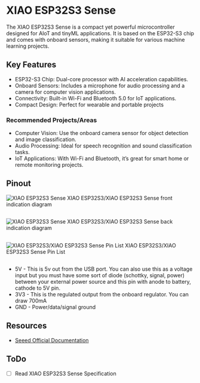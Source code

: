 # XIAO ESP32S3 Sense

The XIAO ESP32S3 Sense is a compact yet powerful microcontroller designed for AIoT and tinyML applications. It is based on the ESP32-S3 chip and comes with onboard sensors, making it suitable for various machine learning projects.

## Key Features

* ESP32-S3 Chip: Dual-core processor with AI acceleration capabilities.
* Onboard Sensors: Includes a microphone for audio processing and a camera for computer vision applications.
* Connectivity: Built-in Wi-Fi and Bluetooth 5.0 for IoT applications.
* Compact Design: Perfect for wearable and portable projects

### Recommended Projects/Areas

* Computer Vision: Use the onboard camera sensor for object detection and image classification.
* Audio Processing: Ideal for speech recognition and sound classification tasks.
* IoT Applications: With Wi-Fi and Bluetooth, it’s great for smart home or remote monitoring projects.


## Pinout

![XIAO ESP32S3 Sense](https://files.seeedstudio.com/wiki/SeeedStudio-XIAO-ESP32S3/img/front-indication.png) XIAO ESP32S3/XIAO ESP32S3 Sense front indication diagram
##
![XIAO ESP32S3 Sense](https://files.seeedstudio.com/wiki/SeeedStudio-XIAO-ESP32S3/img/back-indication.png) XIAO ESP32S3/XIAO ESP32S3 Sense back indication diagram

##
![XIAO ESP32S3/XIAO ESP32S3 Sense Pin List](https://files.seeedstudio.com/wiki/SeeedStudio-XIAO-ESP32S3/img/2.jpg) XIAO ESP32S3/XIAO ESP32S3 Sense Pin List
##

* 5V - This is 5v out from the USB port. You can also use this as a voltage input but you must have some sort of diode (schottky, signal, power) between your external power source and this pin with anode to battery, cathode to 5V pin.
* 3V3 - This is the regulated output from the onboard regulator. You can draw 700mA
* GND - Power/data/signal ground

## Resources

* [Seeed Official Documentation](https://wiki.seeedstudio.com/xiao_esp32s3_getting_started/)



## ToDo

- [ ] Read XIAO ESP32S3 Sense Specification